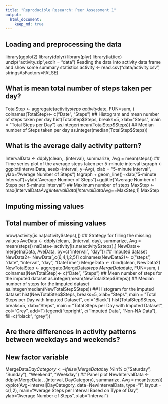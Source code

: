 ```yaml
---
title: "Reproducible Research: Peer Assessment 1"
output: 
  html_document:
    keep_md: true
---
```



## Loading and preprocessing the data
library(ggplot2)
library(dplyr)
library(plyr)
library(lattice)
unzip("activity.zip",exdir = "data")
Reading the data into activity data frame and show some summary statistics
activity <- read.csv("data/activity.csv", stringsAsFactors=FALSE)


## What is mean total number of steps taken per day?
TotalStep <- aggregate(activity$steps ~ activity$date, FUN=sum, )
colnames(TotalStep)<- c("Date", "Steps")
## Histogram and mean number of steps taken per day
hist(TotalStep$Steps, breaks=5, xlab="Steps", main = "Total Steps per Day")
as.integer(mean(TotalStep$Steps))
## Median number of Steps taken per day
as.integer(median(TotalStep$Steps))


## What is the average daily activity pattern?
IntervalData <- ddply(clean, .(interval), summarize, Avg = mean(steps))
## Time series plot of the average steps taken per 5-minute interval
tsgraph <- ggplot(IntervalData, aes(x=interval, y=Avg), xlab = "5-minute Interval", ylab="Average Number of Steps")
tsgraph + geom_line()+xlab("5-minute Interval")+ylab("Average Number of Steps")+ggtitle("Average Number of Steps per 5-minute Interval")
## Maximum number of steps
MaxStep <- max(IntervalData$Avg)
IntervalData[IntervalData$Avg==MaxStep,1]
MaxStep


## Imputing missing values
## Total number of missing values
nrow(activity[is.na(activity$steps),])
## Strategy for filling the missing values
AveData <- ddply(clean, .(interval, day), summarize, Avg = mean(steps))
naData<- activity[is.na(activity$steps),]
NewData<-merge(naData, AveData, by=c("interval", "day"))
## Imputed dataset
NewData2<- NewData[,c(6,4,1,2,5)]
colnames(NewData2)<- c("steps", "date", "interval", "day", "DateTime")
MergeData <- rbind(clean, NewData2)
NewTotalStep <- aggregate(MergeData$steps ~ MergeData$date, FUN=sum, )
colnames(NewTotalStep)<- c("Date", "Steps")
## Mean number of steps for the imputed dataset
as.integer(mean(NewTotalStep$Steps))
## Median number of steps for the imputed dataset
as.integer(median(NewTotalStep$Steps))
## Histogram for the imputed dataset
hist(NewTotalStep$Steps, breaks=5, xlab="Steps", main = "Total Steps per Day with Imputed Dataset", col="Black")
hist(TotalStep$Steps, breaks=5, xlab="Steps", main = "Total Steps per Day with Imputed Dataset", col="Grey", add=T)
legend("topright", c("Imputed Data", "Non-NA Data"), fill=c("black", "grey"))


## Are there differences in activity patterns between weekdays and weekends?
## New factor variable
MergeData$DayCategory <- ifelse(MergeData$day %in% c("Saturday", "Sunday"), "Weekend", "Weekday")
## Panel plot
NewIntervalData <- ddply(MergeData, .(interval, DayCategory), summarize, Avg = mean(steps))
xyplot(Avg~interval|DayCategory, data=NewIntervalData, type="l",  layout = c(1,2),
       main="Average Steps per Interval Based on Type of Day", 
       ylab="Average Number of Steps", xlab="Interval")
